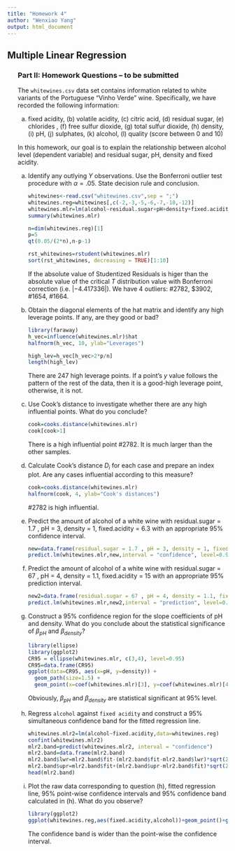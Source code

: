```yaml
---
title: "Homework 4"
author: "Wenxiao Yang"
output: html_document
---
```



## Multiple Linear Regression




<ol>


### Part II: Homework Questions -- to be submitted

The `whitewines.csv` data set contains information related to  white variants of the Portuguese "Vinho Verde" wine. Specifically, we have recorded the following information:

(a)  fixed acidity, (b)  volatile acidity, (c)  citric acid, (d)  residual sugar, (e)  chlorides , (f)  free sulfur dioxide, (g) total sulfur dioxide, (h)  density, (i) pH, (j) sulphates, (k)  alcohol, (l)  quality (score between 0 and 10)


In this homework, our goal is to explain the relationship between alcohol level (dependent variable) and residual sugar, pH, density and fixed acidity.

<ol type="a">
<li>  Identify any outlying $Y$ observations. Use the Bonferroni outlier test procedure with $\alpha=.05$. State decision rule and conclusion.
```r
whitewines<-read.csv("whitewines.csv",sep = ";")
whitewines.reg=whitewines[,c(-2,-3,-5,-6,-7,-10,-12)]
whitewines.mlr=lm(alcohol~residual.sugar+pH+density+fixed.acidity,data=whitewines.reg)
summary(whitewines.mlr)
```
```r
n=dim(whitewines.reg)[1]
p=5
qt(0.05/(2*n),n-p-1)
```
```r
rst_whitewines=rstudent(whitewines.mlr)
sort(rst_whitewines, decreasing = TRUE)[1:10]
```
If the absolute value of Studentized Residuals is higer than the absolute value of the critical $T$ distribution value with Bonferroni correction (i.e. $|-4.417336|$).
We have 4 outliers: #2782, $3902, #1654, #1664.

</li>
<li>  Obtain the diagonal elements of the hat matrix and identify any high leverage points. If any, are they good or bad?
```r
library(faraway)
h_vec=influence(whitewines.mlr)$hat
halfnorm(h_vec, 10, ylab="Leverages")
```

```r
high_lev=h_vec[h_vec>2*p/n]
length(high_lev)
```
There are 247 high leverage points. 
If a point's $y$ value follows the pattern of the rest of the data, then it is a good-high leverage point, otherwise, it is not.


</li>
<li>  Use Cook's distance to investigate whether there are any high influential points. What do you conclude?
```r
cook=cooks.distance(whitewines.mlr)
cook[cook>1]
```
There is a high influential point #2782. It is much larger than the other samples. 

</li>

<li>  Calculate Cook's distance $D_i$ for each case and prepare an index plot. Are any cases influential according to this measure?
```r
cook=cooks.distance(whitewines.mlr)
halfnorm(cook, 4, ylab="Cook's distances")
```
#2782 is high influential.

</li>
<li>   Predict the amount of alcohol of a white wine with  residual.sugar = 1.7 , pH = 3, density = 1, fixed.acidity = 6.3  with an appropriate 95\% confidence interval.
```r
new=data.frame(residual.sugar = 1.7 , pH = 3, density = 1, fixed.acidity = 6.3)
predict.lm(whitewines.mlr,new,interval = "confidence", level=0.95)
```


<li>   Predict the amount of alcohol of a white wine with  residual.sugar = 67 , pH = 4, density = 1.1, fixed.acidity = 15 with an appropriate 95\% prediction interval.
```r
new2=data.frame(residual.sugar = 67 , pH = 4, density = 1.1, fixed.acidity = 15)
predict.lm(whitewines.mlr,new2,interval = "prediction", level=0.95)
```

</li>
<li>   Construct a 95\% confidence region for the slope coefficients of pH and density. What do you conclude about the statistical significance of $\beta_{pH}$ and $\beta_{density}$?
```r
library(ellipse)
library(ggplot2)
CR95 = ellipse(whitewines.mlr, c(3,4), level=0.95)
CR95=data.frame(CR95)
ggplot(data=CR95, aes(x=pH, y=density)) + 
  geom_path(size=1.5) + 
  geom_point(x=coef(whitewines.mlr)[3], y=coef(whitewines.mlr)[4], shape=3, size=3, colour='red')
```
Obviously, $\beta_{pH}$ and $\beta_{density}$ are statistical significant at $95\%$ level.
</li>

<li>  Regress `alcohol` against `fixed acidity` and construct a 95\% simultaneous confidence band for the fitted regression line. 
```r
whitewines.mlr2=lm(alcohol~fixed.acidity,data=whitewines.reg)
confint(whitewines.mlr2)
mlr2.band=predict(whitewines.mlr2, interval = "confidence")
mlr2.band=data.frame(mlr2.band)
mlr2.band$lwr=mlr2.band$fit-(mlr2.band$fit-mlr2.band$lwr)*sqrt(2*qf(0.05,2,n-2,lower.tail=FALSE))/abs(qt(0.025,n-2))
mlr2.band$upr=mlr2.band$fit+(mlr2.band$upr-mlr2.band$fit)*sqrt(2*qf(0.05,2,n-2,lower.tail=FALSE))/abs(qt(0.025,n-2))
head(mlr2.band)
```


</li>
<li> Plot the raw data corresponding to question (h), fitted regression line, 95\%  point-wise confidence intervals and  95\% confidence band calculated in (h). What do you observe?
```r
library(ggplot2)
ggplot(whitewines.reg,aes(fixed.acidity,alcohol))+geom_point()+geom_smooth(method=lm)+geom_ribbon( aes(ymin=mlr2.band$lwr,ymax=mlr2.band$upr),alpha = 0.2, fill="yellow")
```
The confidence band is wider than the point-wise the confidence interval.
</li>
</ol>